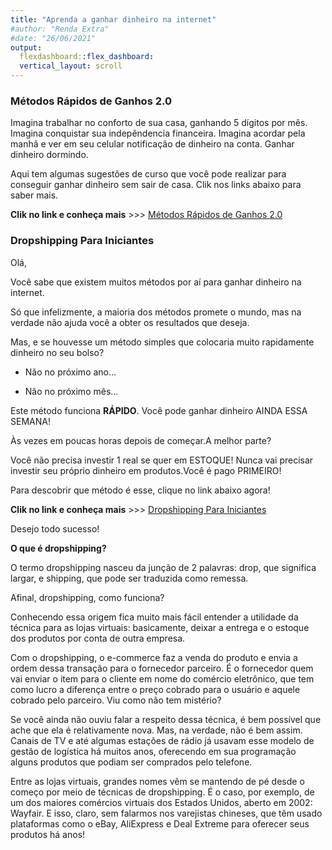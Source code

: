 ```yaml
---
title: "Aprenda a ganhar dinheiro na internet"
#author: "Renda Extra"
#date: "26/06/2021"
output:
  flexdashboard::flex_dashboard:
  vertical_layout: scroll
---
```


### Métodos Rápidos de Ganhos 2.0

Imagina trabalhar no conforto de sua casa, ganhando 5 dígitos por mês. Imagina conquistar sua indepêndencia financeira. Imagina acordar pela manhã e ver em seu celular notificação de dinheiro na conta. Ganhar dinheiro dormindo.

Aqui tem algumas sugestões de curso que você pode realizar para conseguir ganhar dinheiro sem sair de casa.
Clik nos links abaixo para saber mais.


**Clik no link e conheça mais** >>> [Métodos Rápidos de Ganhos 2.0](https://go.hotmart.com/L55961084I)

### Dropshipping Para Iniciantes

Olá,

Você sabe que existem muitos métodos por aí para ganhar dinheiro na internet.

Só que infelizmente, a maioria dos métodos promete o mundo, mas na verdade não ajuda você a obter os resultados que deseja.

Mas, e se houvesse um método simples que colocaria muito rapidamente dinheiro no seu bolso?

- Não no próximo ano...

- Não no próximo mês...

Este método funciona **RÁPIDO**. Você pode ganhar dinheiro AINDA ESSA SEMANA! 

Às vezes em poucas horas depois de começar.A melhor parte?

Você não precisa investir 1 real se quer em ESTOQUE! Nunca vai precisar investir seu próprio dinheiro em produtos.Você é pago PRIMEIRO!

Para descobrir que método é esse, clique no link abaixo agora! 

**Clik no link e conheça mais** >>> [Dropshipping Para Iniciantes](https://go.hotmart.com/R55961010T)

Desejo todo sucesso!



**O que é dropshipping?**

O termo dropshipping nasceu da junção de 2 palavras: drop, que significa largar, e shipping, que pode ser traduzida como remessa.

Afinal, dropshipping, como funciona?

Conhecendo essa origem fica muito mais fácil entender a utilidade da técnica para as lojas virtuais: basicamente, deixar a entrega e o estoque dos produtos por conta de outra empresa.

Com o dropshipping, o e-commerce faz a venda do produto e envia a ordem dessa transação para o fornecedor parceiro. É o fornecedor quem vai enviar o item para o cliente em nome do comércio eletrônico, que tem como lucro a diferença entre o preço cobrado para o usuário e aquele cobrado pelo parceiro. Viu como não tem mistério?

Se você ainda não ouviu falar a respeito dessa técnica, é bem possível que ache que ela é relativamente nova. Mas, na verdade, não é bem assim. Canais de TV e até algumas estações de rádio já usavam esse modelo de gestão de logística há muitos anos, oferecendo em sua programação alguns produtos que podiam ser comprados pelo telefone.

Entre as lojas virtuais, grandes nomes vêm se mantendo de pé desde o começo por meio de técnicas de dropshipping. É o caso, por exemplo, de um dos maiores comércios virtuais dos Estados Unidos, aberto em 2002: Wayfair. E isso, claro, sem falarmos nos varejistas chineses, que têm usado plataformas como o eBay, AliExpress e Deal Extreme para oferecer seus produtos há anos!